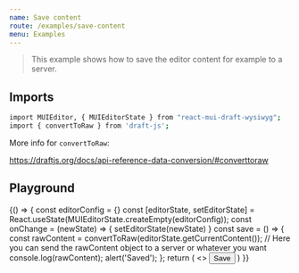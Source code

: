 ```yaml
---
name: Save content
route: /examples/save-content
menu: Examples
---
```



> This example shows how to save the editor content for example to a server.

## Imports

```bash
import MUIEditor, { MUIEditorState } from "react-mui-draft-wysiwyg";
import { convertToRaw } from 'draft-js';
```

More info for `convertToRaw`:

https://draftjs.org/docs/api-reference-data-conversion/#converttoraw

## Playground

<Playground>
  {() => {
    const editorConfig = {}
    const [editorState, setEditorState] = React.useState(MUIEditorState.createEmpty(editorConfig));
    const onChange = (newState) => {
      setEditorState(newState)
    }
    const save = () => {
      const rawContent = convertToRaw(editorState.getCurrentContent());
      // Here you can send the rawContent object to a server or whatever you want
      console.log(rawContent);
      alert('Saved');
    };
    return (
      <>
        <MUIEditor editorState={editorState} onChange={onChange} config={editorConfig} />
        <button onClick={save} type="button">Save</button>
      </>
    )
  }}
</Playground>
